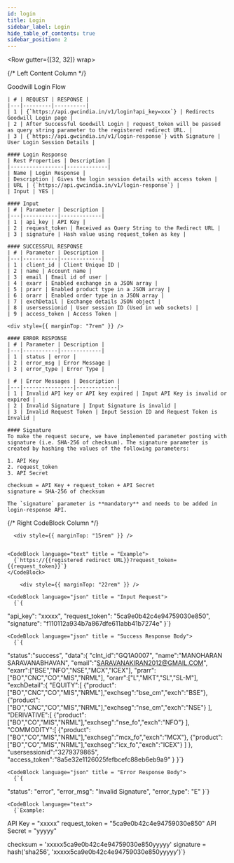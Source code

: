 ```yaml
---
id: login
title: Login
sidebar_label: Login
hide_table_of_contents: true
sidebar_position: 2
---
```



<Row gutter={[32, 32]} wrap>

{/* Left Content Column */}

  <Col xs={24} md={12}>
    Goodwill Login Flow

    | # | REQUEST | RESPONSE |
    |---|---------|----------|
    | 1 | {`https://api.gwcindia.in/v1/login?api_key=xxx`} | Redirects Goodwill Login page |
    | 2 | After Successful Goodwill Login | request_token will be passed as query string parameter to the registered redirect URL. |
    | 3 | {`https://api.gwcindia.in/v1/login-response`} with Signature | User Login Session Details |

    #### Login Response
    | Rest Properties | Description |
    |-----------------|-------------|
    | Name | Login Response |
    | Description | Gives the login session details with access token |
    | URL | {`https://api.gwcindia.in/v1/login-response`} |
    | Input | YES |

    #### Input
    | # | Parameter | Description |
    |---|-----------|-------------|
    | 1 | api_key | API Key |
    | 2 | request_token | Received as Query String to the Redirect URL |
    | 3 | signature | Hash value using request_token as key |

    #### SUCCESSFUL RESPONSE
    | # | Parameter | Description |
    |---|-----------|-------------|
    | 1 | client_id | Client Unique ID |
    | 2 | name | Account name |
    | 3 | email | Email id of user |
    | 4 | exarr | Enabled exchange in a JSON array |
    | 5 | prarr | Enabled product type in a JSON array |
    | 6 | orarr | Enabled order type in a JSON array |
    | 7 | exchDetail | Exchange details JSON object |
    | 8 | usersessionid | User session ID (Used in web sockets) |
    | 9 | access_token | Access Token |

    <div style={{ marginTop: "7rem" }} />

    #### ERROR RESPONSE
    | # | Parameter | Description |
    |---|-----------|-------------|
    | 1 | status | error |
    | 2 | error_msg | Error Message |
    | 3 | error_type | Error Type |

    | # | Error Messages | Description |
    |---|----------------|-------------|
    | 1 | Invalid API key or API key expired | Input API Key is invalid or expired |
    | 2 | Invalid Signature | Input Signature is invalid |
    | 3 | Invalid Request Token | Input Session ID and Request Token is Invalid |

    #### Signature
    To make the request secure, we have implemented parameter posting with signature (i.e. SHA-256 of checksum). The signature parameter is created by hashing the values of the following parameters:

    1. API Key
    2. request_token
    3. API Secret

    checksum = API Key + request_token + API Secret
    signature = SHA-256 of checksum

    The `signature` parameter is **mandatory** and needs to be added in login-response API.

  </Col>

{/* Right CodeBlock Column */}

  <Col xs={24} md={12} style={{
    borderRadius: '8px',
    padding: '1rem',
    fontFamily: 'monospace',
    overflowX: 'auto'
  }}>

      <div style={{ marginTop: "15rem" }} />


    <CodeBlock language="text" title = "Example">
      {`https://{{registered redirect URL}}?request_token={{request_token}}`}
    </CodeBlock>

        <div style={{ marginTop: "22rem" }} />

    <CodeBlock language="json" title = "Input Request">
      {`{

"api_key": "xxxxx",
"request_token": "5ca9e0b42c4e94759030e850",
"signature": "f110112a934b7a867dfe611abb41b7274e"
}`}

</CodeBlock>

<div style={{ marginTop: "4rem" }} />

    <CodeBlock language="json" title = "Success Response Body">
      {`{

"status":"success",
"data":{
"clnt_id":"GQ1A0007",
"name":"MANOHARAN SARAVANABHAVAN",
"email":"SARAVANAKIRAN2012@GMAIL.COM",
"exarr":["BSE","NFO","NSE","MCX","ICEX"],
"prarr":["BO","CNC","CO","MIS","NRML"],
"orarr":["L","MKT","SL","SL-M"],
"exchDetail":{
"EQUITY":[
{"product":["BO","CNC","CO","MIS","NRML"],"exchseg":"bse_cm","exch":"BSE"},
{"product":["BO","CNC","CO","MIS","NRML"],"exchseg":"nse_cm","exch":"NSE"}
],
"DERIVATIVE":[
{"product":["BO","CO","MIS","NRML"],"exchseg":"nse_fo","exch":"NFO"}
],
"COMMODITY":[
{"product":["BO","CO","MIS","NRML"],"exchseg":"mcx_fo","exch":"MCX"},
{"product":["BO","CO","MIS","NRML"],"exchseg":"icx_fo","exch":"ICEX"}
]
},
"usersessionid":"3279379865",
"access_token":"8a5e32e1126025fefbcefc88eb6eb9a9"
}
}`}

</CodeBlock>

    <CodeBlock language="json" title = "Error Response Body">
      {`{

"status": "error",
"error_msg": "Invalid Signature",
"error_type": "E"
}`}

</CodeBlock>

<div style={{ marginTop: "22rem" }} />

    <CodeBlock language="text">
      {`Example:

API Key = "xxxxx"
request_token = "5ca9e0b42c4e94759030e850"
API Secret = "yyyyy"

checksum = 'xxxxx5ca9e0b42c4e94759030e850yyyyy'
signature = hash('sha256', 'xxxxx5ca9e0b42c4e94759030e850yyyyy')`}

</CodeBlock>

  </Col>

</Row>
